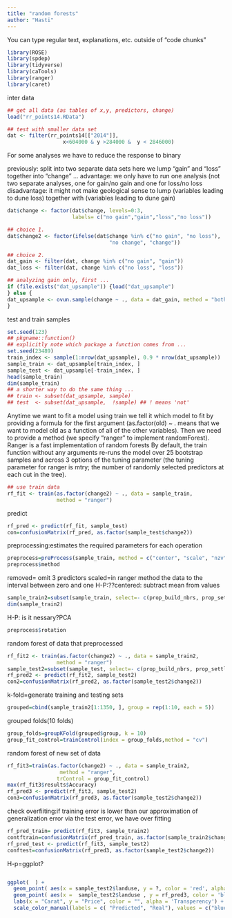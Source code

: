 ```yaml
---
title: "random forests"
author: "Hasti"
---
```


You can type regular text, explanations, etc. outside of "code chunks"


```r
library(ROSE)
library(spdep)
library(tidyverse)
library(caTools)
library(ranger)
library(caret)
```
inter data
```r
## get all data (as tables of x,y, predictors, change)
load("rr_points14.RData")

## test with smaller data set
dat <- filter(rr_points14[["2014"]],
                  x<604000 & y >284000 &  y < 2846000)
```
For some analyses we have to reduce the response to binary

previously: split into two separate data sets
here we lump "gain" and "loss" together into "change" ...
advantage: we only have to run one analysis (not two separate analyses, one
for gain/no gain and one for loss/no loss
disadvantage: it might not make geological sense to lump (variables leading to dune loss)
together with (variables leading to dune gain)
```r
dat$change <- factor(dat$change, levels=0:3,
                     labels= c("no gain","gain","loss","no loss"))

## choice 1.
dat$change2 <- factor(ifelse(dat$change %in% c("no gain", "no loss"),
                                 "no change", "change"))

## choice 2.
dat_gain <- filter(dat, change %in% c("no gain", "gain")) 
dat_loss <- filter(dat, change %in% c("no loss", "loss"))

## analyzing gain only, first ...
if (file.exists("dat_upsample")) {load("dat_upsample")
} else {
dat_upsample <- ovun.sample(change ~ ., data = dat_gain, method = "both", N=1500)$data
}
```
test and train samples
```r
set.seed(123)
## pkgname::function()
## explicitly note which package a function comes from ...
set.seed(23489)
train_index <- sample(1:nrow(dat_upsample), 0.9 * nrow(dat_upsample))
sample_train <- dat_upsample[train_index, ]
sample_test <- dat_upsample[-train_index, ]
head(sample_train)
dim(sample_train)
## a shorter way to do the same thing ...
## train <- subset(dat_upsample, sample)
## test  <- subset(dat_upsample,  !sample) ## ! means 'not'
```
Anytime we want to fit a model using train we tell it which model to fit by providing a formula for the first argument (as.factor(old) ~ . means that we want to model old as a function of all of the other variables). Then we need to provide a method (we specify "ranger" to implement randomForest).
Ranger is a fast implementation of random forests 
By default, the train function without any arguments re-runs the model over 25 bootstrap samples and across 3 options of the tuning parameter (the tuning parameter for ranger is mtry; the number of randomly selected predictors at each cut in the tree).
```r
## use train data
rf_fit <- train(as.factor(change2) ~ ., data = sample_train,
                method = "ranger")
```
predict
```r
rf_pred <- predict(rf_fit, sample_test)
con=confusionMatrix(rf_pred, as.factor(sample_test$change2))
```
preprocessing:estimates the required parameters for each operation 
```r
preprocess=preProcess(sample_train, method = c("center", "scale", "nzv", "pca"))
preprocess$method
```
removed= omit 3 predictors
scaled=in ranger method the data to the interval between zero and one
H-P:??centered: subtract mean from values
```r
sample_train2=subset(sample_train, select=- c(prop_build_nbrs, prop_settle_nbrs, prop_agri_nbrs))
dim(sample_train2)
```
H-P: is it nessary?PCA
```r
preprocess$rotation
```

random forest of data that preprocessed
```r
rf_fit2 <- train(as.factor(change2) ~ ., data = sample_train2,
                method = "ranger")
sample_test2=subset(sample_test, select=- c(prop_build_nbrs, prop_settle_nbrs, prop_agri_nbrs))
rf_pred2 <- predict(rf_fit2, sample_test2)
con2=confusionMatrix(rf_pred2, as.factor(sample_test2$change2))
```
k-fold=generate training and testing sets
```r
grouped=cbind(sample_train2[1:1350, ], group = rep(1:10, each = 5))
```
grouped folds(10 folds)
```r
group_folds=groupKFold(grouped$group, k = 10)
group_fit_control=trainControl(index = group_folds,method = "cv")
```
random forest of new set of data
```r
rf_fit3=train(as.factor(change2) ~ ., data = sample_train2,
                 method = "ranger",
                trControl = group_fit_control)
max(rf_fit3$results$Accuracy)
rf_pred3 <- predict(rf_fit3, sample_test2)
con3=confusionMatrix(rf_pred3, as.factor(sample_test2$change2))
```
check overfiiting:if training error is lower than our approximation of generalization error via the test error, we have over fitting
```r
rf_pred_train= predict(rf_fit3, sample_train2)
contftrain=confusionMatrix(rf_pred_train, as.factor(sample_train2$change2))
rf_pred_test <- predict(rf_fit3, sample_test2)
conftest=confusionMatrix(rf_pred3, as.factor(sample_test2$change2))
```
H-p=ggplot?
```r
```
```r
ggplot(  ) + 
  geom_point( aes(x = sample_test2$landuse, y = ?, color = 'red', alpha = 0.5) ) + 
  geom_point( aes(x =  sample_test2$landuse , y = rf_pred3, color = 'blue',  alpha = 0.5)) + 
  labs(x = "Carat", y = "Price", color = "", alpha = 'Transperency') +
  scale_color_manual(labels = c( "Predicted", "Real"), values = c("blue", "red"))
```

